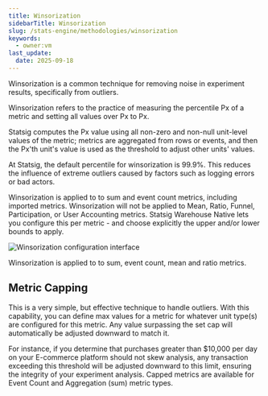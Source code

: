 ```yaml
---
title: Winsorization
sidebarTitle: Winsorization
slug: /stats-engine/methodologies/winsorization
keywords:
  - owner:vm
last_update:
  date: 2025-09-18
---
```


Winsorization is a common technique for removing noise in experiment results, specifically from outliers.

Winsorization refers to the practice of measuring the percentile Px of a metric and setting all values over Px to Px.

Statsig computes the Px value using all non-zero and non-null unit-level values of the metric; metrics are aggregated from rows or events, and then the Px'th unit's value is used as the threshold to adjust other units' values.

<Tabs>
  <Tab title="Statsig Cloud">
At Statsig, the default percentile for winsorization is 99.9%. This reduces the influence of extreme outliers caused by factors such as logging errors or bad actors.

Winsorization is applied to to sum and event count metrics, including imported metrics. Winsorization will not be applied to Mean, Ratio, Funnel, Participation, or User Accounting metrics.
  </Tab>
  <Tab title="Warehouse Native">
Statsig Warehouse Native lets you configure this per metric - and choose explicitly the upper and/or lower bounds to apply.

<Frame>
  <img src="https://github.com/statsig-io/docs/assets/31516123/6d058842-27f7-4b6b-9bd8-245a5f894f90" alt="Winsorization configuration interface" />
</Frame>

Winsorization is applied to to sum, event count, mean and ratio metrics.
  </Tab>
</Tabs>

## Metric Capping
This is a very simple, but  effective technique to handle outliers. With this capability, you can define max values for a metric for whatever unit type(s) are configured for this metric. Any value surpassing the set cap will automatically be adjusted downward to match it.

For instance, if you determine that purchases greater than $10,000 per day on your E-commerce platform should not skew analysis, any transaction exceeding this threshold will be adjusted downward to this limit, ensuring the integrity of your experiment analysis. Capped metrics are available for Event Count and Aggregation (sum) metric types.  
